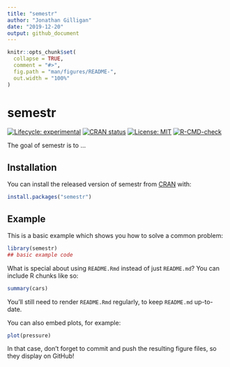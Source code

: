 ```yaml
---
title: "semestr"
author: "Jonathan Gilligan"
date: "2019-12-20"
output: github_document
---
```


<!-- README.md is generated from README.Rmd. Please edit that file -->

```r
knitr::opts_chunk$set(
  collapse = TRUE,
  comment = "#>",
  fig.path = "man/figures/README-",
  out.width = "100%"
)
```

# semestr

<!-- badges: start -->
[![Lifecycle: experimental](https://img.shields.io/badge/lifecycle-experimental-orange.svg)](https://www.tidyverse.org/lifecycle/#experimental)
[![CRAN status](https://www.r-pkg.org/badges/version/semestr)](https://CRAN.R-project.org/package=semestr)
[![License: MIT](https://img.shields.io/badge/License-MIT-yellow.svg)](https://opensource.org/licenses/MIT)
[![R-CMD-check](https://github.com/jonathan-g/semestr/workflows/R-CMD-check/badge.svg)](https://github.com/jonathan-g/semestr/actions)
<!-- badges: end -->

The goal of semestr is to ...

## Installation

You can install the released version of semestr from [CRAN](https://CRAN.R-project.org) with:

``` r
install.packages("semestr")
```

## Example

This is a basic example which shows you how to solve a common problem:

```r
library(semestr)
## basic example code
```

What is special about using `README.Rmd` instead of just `README.md`? You can include R chunks like so:

```r
summary(cars)
```

You'll still need to render `README.Rmd` regularly, to keep `README.md` up-to-date.

You can also embed plots, for example:

```r
plot(pressure)
```

In that case, don't forget to commit and push the resulting figure files, so they display on GitHub!
